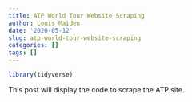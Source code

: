 ```yaml
---
title: ATP World Tour Website Scraping
author: Louis Maiden
date: '2020-05-12'
slug: atp-world-tour-website-scraping
categories: []
tags: []
---
```



```r
library(tidyverse)
```

This post will display the code to scrape the ATP site.